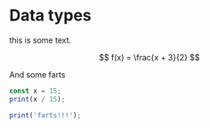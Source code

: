 # Data types

this is some text.

$$
f(x) = \frac{x + 3}{2}
$$

And some farts

```js
const x = 15;
print(x / 15);

print('farts!!!');
```

